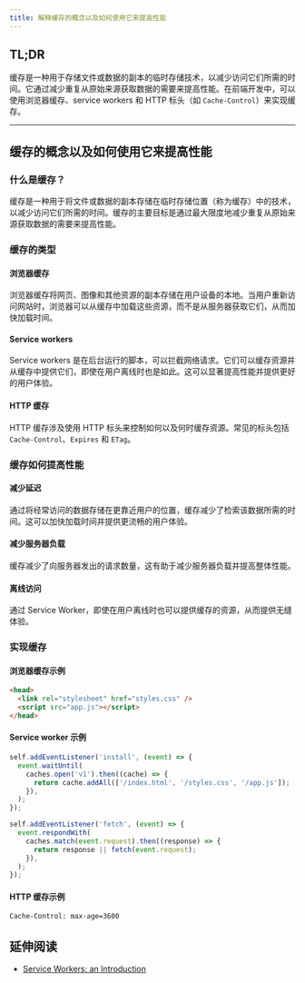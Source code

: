 ```yaml
---
title: 解释缓存的概念以及如何使用它来提高性能
---
```


## TL;DR

缓存是一种用于存储文件或数据的副本的临时存储技术，以减少访问它们所需的时间。它通过减少重复从原始来源获取数据的需要来提高性能。在前端开发中，可以使用浏览器缓存、service workers 和 HTTP 标头（如 `Cache-Control`）来实现缓存。

***

## 缓存的概念以及如何使用它来提高性能

### 什么是缓存？

缓存是一种用于将文件或数据的副本存储在临时存储位置（称为缓存）中的技术，以减少访问它们所需的时间。缓存的主要目标是通过最大限度地减少重复从原始来源获取数据的需要来提高性能。

### 缓存的类型

#### 浏览器缓存

浏览器缓存将网页、图像和其他资源的副本存储在用户设备的本地。当用户重新访问网站时，浏览器可以从缓存中加载这些资源，而不是从服务器获取它们，从而加快加载时间。

#### Service workers

Service workers 是在后台运行的脚本，可以拦截网络请求。它们可以缓存资源并从缓存中提供它们，即使在用户离线时也是如此。这可以显著提高性能并提供更好的用户体验。

#### HTTP 缓存

HTTP 缓存涉及使用 HTTP 标头来控制如何以及何时缓存资源。常见的标头包括 `Cache-Control`、`Expires` 和 `ETag`。

### 缓存如何提高性能

#### 减少延迟

通过将经常访问的数据存储在更靠近用户的位置，缓存减少了检索该数据所需的时间。这可以加快加载时间并提供更流畅的用户体验。

#### 减少服务器负载

缓存减少了向服务器发出的请求数量，这有助于减少服务器负载并提高整体性能。

#### 离线访问

通过 Service Worker，即使在用户离线时也可以提供缓存的资源，从而提供无缝体验。

### 实现缓存

#### 浏览器缓存示例

```html
<head>
  <link rel="stylesheet" href="styles.css" />
  <script src="app.js"></script>
</head>
```

#### Service worker 示例

```js
self.addEventListener('install', (event) => {
  event.waitUntil(
    caches.open('v1').then((cache) => {
      return cache.addAll(['/index.html', '/styles.css', '/app.js']);
    }),
  );
});

self.addEventListener('fetch', (event) => {
  event.respondWith(
    caches.match(event.request).then((response) => {
      return response || fetch(event.request);
    }),
  );
});
```

#### HTTP 缓存示例

```http
Cache-Control: max-age=3600
```

## 延伸阅读

* [Service Workers: an Introduction](https://developers.google.com/web/fundamentals/primers/service-workers)
